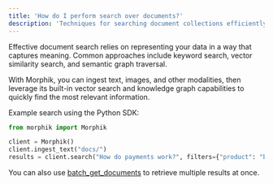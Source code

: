 ```yaml
---
title: 'How do I perform search over documents?'
description: 'Techniques for searching document collections efficiently'
---
```


Effective document search relies on representing your data in a way that captures meaning. Common approaches include keyword search, vector similarity search, and semantic graph traversal. 

With Morphik, you can ingest text, images, and other modalities, then leverage its built-in vector search and knowledge graph capabilities to quickly find the most relevant information.

Example search using the Python SDK:

```python
from morphik import Morphik

client = Morphik()
client.ingest_text("docs/")
results = client.search("How do payments work?", filters={"product": "billing"})
```

You can also use [batch_get_documents](/python-sdk/batch_get_documents) to retrieve multiple results at once.
